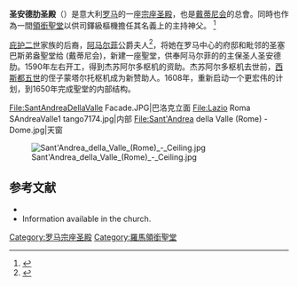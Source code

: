 {{Link style|time=2015-12-13T12:59:56+00:00}}
'''圣安德肋圣殿'''（{{lang-it|Basilica di Sant'Andrea della Valle}}）是意大利[[罗马|罗马]]的一座[[宗座圣殿|宗座圣殿]]，也是[[:en:Theatines|戴蒂尼会]]的总會。同時也作為一間[[領銜聖堂|領銜聖堂]]以供司鐸級樞機擔任其名義上的主持神父。 <ref>{{cite web|title=Sant' Andrea della Valle (Cardinal Titular Church)|url=http://www.catholic-hierarchy.org/diocese/d1a13.html|publisher=Catholic-hierarchy.org|access-date=2012-09-17|archive-date=2020-11-08|archive-url=https://web.archive.org/web/20201108225111/https://www.catholic-hierarchy.org/diocese/d1a13.html|dead-url=no}}</ref>

[[庇护二世|庇护二世]]家族的后裔，[[阿马尔菲|阿马尔菲]]公爵夫人<ref>{{Cite web |url=http://www.initaly.com/regions/latium/church/sandrea.htm |title=history of the church |access-date=2011-03-13 |archive-url=https://web.archive.org/web/20060317121404/http://www.initaly.com/regions/latium/church/sandrea.htm |archive-date=2006-03-17 |dead-url=yes }}</ref>，将她在罗马中心的府邸和毗邻的圣塞巴斯弟盎聖堂给{{Link-en|神職界修會|Theatines}} (戴蒂尼会)，新建一座聖堂，供奉阿马尔菲的的主保圣人圣安德肋。1590年左右开工，得到杰苏阿尔多枢机的资助。杰苏阿尔多枢机去世前，[[西斯都五世|西斯都五世]]的侄子蒙塔尔托枢机成为新赞助人。1608年，重新启动一个更宏伟的计划，到1650年完成聖堂的内部结构。
<gallery>
File:SantAndreaDellaValle Facade.JPG|巴洛克立面
File:Lazio Roma SAndreaValle1 tango7174.jpg|内部
File:Sant'Andrea della Valle (Rome) - Dome.jpg|天窗
</gallery>

[[File:Sant'Andrea_della_Valle_(Rome)_-_Ceiling.jpg|thumb]]

==参考文献==
{{reflist}}
*{{cite book | first= Francis|last= Haskell| year=1993| title= Patrons and Painters: Art and Society in Baroque Italy| chapter= Chapter 8 | editor= | others=1980 | pages= 205–208 | publisher= Yale University Press| id= | url= | authorlink= }}
* Information available in the church.
{{Commons-inline|Sant'Andrea della Valle}}

{{coord|41|53|45|N|12|28|28|E|type:landmark_region:IT|format=dms|display=title}}

{{Authority control}}
{{DEFAULTSORT:Sant'andrea Della Valle}}
{{罗马地标}}
{{罗马宗座圣殿}}
[[Category:罗马宗座圣殿|Category:罗马宗座圣殿]]
[[Category:羅馬領銜聖堂|Category:羅馬領銜聖堂]]